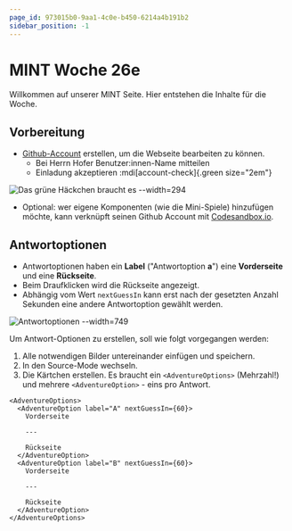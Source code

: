 ```yaml
---
page_id: 973015b0-9aa1-4c0e-b450-6214a4b191b2
sidebar_position: -1
---
```


# MINT Woche 26e

Willkommen auf unserer MINT Seite. Hier entstehen die Inhalte für die Woche.

## Vorbereitung

- [Github-Account](https://github.com/) erstellen, um die Webseite bearbeiten zu können.
  - Bei Herrn Hofer Benutzer\:innen-Name mitteilen
  - Einladung akzeptieren :mdi[account-check]{.green size="2em"}

![Das grüne Häckchen braucht es --width=294](./images/account-ok.jpg)

- Optional: wer eigene Komponenten (wie die Mini-Spiele) hinzufügen möchte, kann verknüpft seinen Github Account mit [Codesandbox.io](https://codesandbox.io/).

## Antwortoptionen

- Antwortoptionen haben ein __Label__ ("Antwortoption **a**") eine __Vorderseite__ und eine __Rückseite__.
- Beim Draufklicken wird die Rückseite angezeigt.
- Abhängig vom Wert `nextGuessIn` kann erst nach der gesetzten Anzahl Sekunden eine andere Antwortoption gewählt werden.

![Antwortoptionen --width=749](./images/adventure-options.jpg)

Um Antwort-Optionen zu erstellen, soll wie folgt vorgegangen werden:

1. Alle notwendigen Bilder untereinander einfügen und speichern.
2. In den Source-Mode wechseln.
3. Die Kärtchen erstellen. Es braucht ein `<AdventureOptions>` (Mehrzahl!) und mehrere `<AdventureOption>` - eins pro Antwort.

```tsx
<AdventureOptions>
  <AdventureOption label="A" nextGuessIn={60}>
    Vorderseite

    ---
  
    Rückseite
  </AdventureOption>
  <AdventureOption label="B" nextGuessIn={60}>
    Vorderseite

    ---

    Rückseite
  </AdventureOption>
</AdventureOptions>
```
